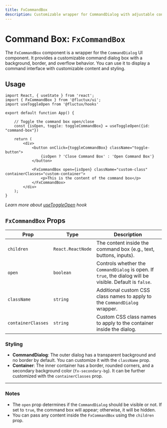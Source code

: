 ```yaml
---
title: FxCommandBox
description: Customizable wrapper for CommandDialog with adjustable content, background, border, and overflow for a better command interface.
---
```


# Command Box: `FxCommandBox`

The `FxCommandBox` component is a wrapper for the `CommandDialog` UI component. It provides a customizable command dialog box with a background, border, and overflow behavior. You can use it to display a command interface with customizable content and styling.

## Usage

```tsx
import React, { useState } from 'react';
import { FxCommandBox } from '@fluctux/ui';
import useToggleOpen from '@fluctux/hooks'

export default function App() {

    // Toggle the command box open/close
    const {isOpen, toggle: toggleCommandBox} = useToggleOpen({id: "command-box"})

    return (
        <div>
            <button onClick={toggleCommandBox} className="toggle-button">
                {isOpen ? 'Close Command Box' : 'Open Command Box'}
            </button>

            <FxCommandBox open={isOpen} className="custom-class" containerClasses="custom-container">
                <p>This is the content of the command box</p>
            </FxCommandBox>
        </div>
    );
}
```
*Learn more about [useToggleOpen](/docs/developer/04-custom-hooks/04-useToggleOpen) hook*

## `FxCommandBox` Props

| Prop              | Type               | Description                                                                                       |
|-------------------|--------------------|---------------------------------------------------------------------------------------------------|
| `children`        | `React.ReactNode`   | The content inside the command box (e.g., text, buttons, inputs).                                 |
| `open`            | `boolean`           | Controls whether the `CommandDialog` is open. If `true`, the dialog will be visible. Default is `false`. |
| `className`       | `string`            | Additional custom CSS class names to apply to the `CommandDialog` wrapper.                        |
| `containerClasses`| `string`            | Custom CSS class names to apply to the container inside the dialog.                               |

### Styling

- **CommandDialog**: The outer dialog has a transparent background and no border by default. You can customize it with the `className` prop.
- **Container**: The inner container has a border, rounded corners, and a secondary background color (`fx-secondary-bg`). It can be further customized with the `containerClasses` prop.

---

### Notes

- The `open` prop determines if the `CommandDialog` should be visible or not. If set to `true`, the command box will appear; otherwise, it will be hidden.
- You can pass any content inside the `FxCommandBox` using the `children` prop.
